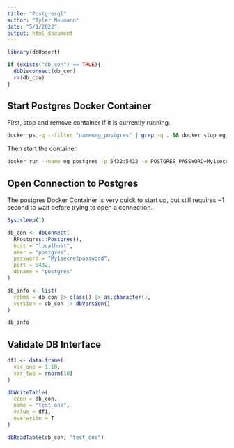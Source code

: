 ```yaml
---
title: "Postgresql"
author: "Tyler Neumann"
date: "5/1/2022"
output: html_document
---
```


```r
library(dbUpsert)
```

```r
if (exists("db_con") == TRUE){
  dbDisconnect(db_con)
  rm(db_con)
}
```

## Start Postgres Docker Container ##

First, stop and remove container if it is currently running.

```bash
docker ps -q --filter "name=eg_postgres" | grep -q . && docker stop eg_postgres && docker rm -fv eg_postgres
```

Then start the container.

```bash
docker run --name eg_postgres -p 5432:5432 -e POSTGRES_PASSWORD=My1secretpassword -d postgres
```

## Open Connection to Postgres ##

The postgres Docker Container is very quick to start up, but still requires ~1 second to wait before trying to open a connection.

```r
Sys.sleep(1)

db_con <- dbConnect(
  RPostgres::Postgres(),
  host = "localhost",
  user = "postgres",
  password = "My1secretpassword",
  port = 5432,
  dbname = "postgres"
)

db_info <- list(
  rdbms = db_con |> class() |> as.character(),
  version = db_con |> dbVersion()
)

db_info
```

## Validate DB Interface ##

```r
df1 <- data.frame(
  var_one = 1:10,
  var_two = rnorm(10)
)

dbWriteTable(
  conn = db_con,
  name = "test_one",
  value = df1,
  overwrite = T
)
```

```r
dbReadTable(db_con, "test_one")
```

